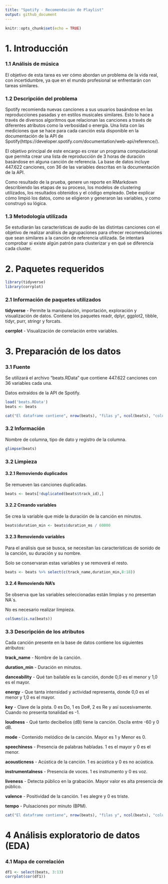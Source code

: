 ```yaml
---
title: "Spotify - Recomendación de Playlist"
output: github_document
---
```


```r
knitr::opts_chunk$set(echo = TRUE)
```

# 1. Introducción

### 1.1 Análisis de música
El objetivo de esta tarea es ver cómo abordan un problema de la vida real, con incertidumbre, ya que en el mundo profesional se enfrentarán con tareas similares.

### 1.2 Descripción del problema
Spotify recomienda nuevas canciones a sus usuarios basándose en las reproducciones pasadas y en estilos musicales similares. Esto lo hace a través de diversos algoritmos que relacionan las canciones a través de diferentes atributos como la verbosidad o energía. Una lista con las mediciones que se hace para cada canción esta disponible en la documentación de la API de Spotify(https://developer.spotify.com/documentation/web-api/reference/).

El objetivo principal de este encargo es crear un programa computacional que permita crear una lista de reproducción de 3 horas de duración basándose en alguna canción de referencia. La base de datos incluye 447.622 canciones, con 36 de las variables descritas en la documentación de la API.

Como resultado de la prueba, genere un reporte en RMarkdown describiendo las etapas de su proceso, los modelos de clustering utilizados, los resultados obtenidos y el código empleado. Debe explicar cómo limpió los datos, como se eligieron y generaron las variables, y como construyó su lógica.

### 1.3 Metodología utilizada
Se estudiarán las características de audio de las distintas canciones con el objetivo de realizar análisis de agrupaciones para ofrecer recomendaciones que sean similares a la canción de referencia utilizada. Se intentará comprobar si existe algún patrón para clusterizar y en qué se diferencia cada cluster.


# 2. Paquetes requeridos

```r
library(tidyverse)
library(corrplot)
```

### 2.1 Información de paquetes utilizados

**tidyverse** - Permite la manipulación, importación, exploración y visualización de datos. Contiene los paquetes readr, dplyr, ggplot2, tibble, tidyr, purr, stringr y forcats.

**corrplot** - Visualización de correlación entre variables.

# 3. Preparación de los datos

### 3.1 Fuente
Se utilizará el archivo "beats.RData" que contiene 447.622 canciones con 36 variables cada una.

Datos extraídos de la API de Spotify.

```r
load('beats.RData')
beats <- beats
```

```r
cat("El dataframe contiene", nrow(beats), "filas y", ncol(beats), "columnas.")
```

### 3.2 Información
Nombre de columna, tipo de dato y registro de la columna.

```r
glimpse(beats)
```

### 3.2 Limpieza

#### 3.2.1 Removiendo duplicados
Se remueven las canciones duplicadas.

```r
beats <- beats[!duplicated(beats$track_id),]
```

#### 3.2.2 Creando variables
Se crea la variable que mide la duración de la canción en minutos.

```r
beats$duration_min <- beats$duration_ms / 60000
```

#### 3.2.3 Removiendo variables
Para el análisis que se busca, se necesitan las características de sonido de la canción, su duración y su nombre.

Solo se conservaran estas variables y se removerá el resto.

```r
beats <- beats %>% select(c(track_name,duration_min,8:18))
```

#### 3.2.4 Removiendo NA's
Se observa que las variables seleccionadas están limpias y no presentan NA´s.

No es necesario realizar limpieza.

```r
colSums(is.na(beats))
```

### 3.3 Descripción de los atributos
Cada canción presente en la base de datos contiene los siguientes atributos:

**track_name** - Nombre de la canción.

**duration_min** - Duración en minutos.

**danceability** - Qué tan bailable es la canción, donde 0,0 es el menor y 1,0 es el mayor.

**energy** - Que tanta intensidad y actividad representa, donde 0,0 es el menor y 1,0 es el mayor.

**key** - Clave de la pista. 0 es Do, 1 es Do#, 2 es Re y así sucesivamente. Cuando no presenta tonalidad es -1.

**loudness** - Qué tanto decibelios (dB) tiene la canción. Oscila entre -60 y 0 dB.

**mode** - Contenido melódico de la canción. Mayor es 1 y Menor es 0.

**speechiness** - Presencia de palabras habladas. 1 es el mayor y 0 es el menor.

**acousticness** - Acústica de la canción. 1 es acústica y 0 es no acústica.

**instrumentalness** - Presencia de voces. 1 es instrumento y 0 es voz.

**liveness** - Detecta público en la grabación. Mayor valor es alta presencia de público.

**valence** - Positividad de la canción. 1 es alegre y 0 es triste.

**tempo** - Pulsaciones por minuto (BPM).

```r
cat("El dataframe contiene", nrow(beats), "filas y", ncol(beats), "columnas.")
```

# 4 Análisis exploratorio de datos (EDA)

### 4.1 Mapa de correlación

```r
df1 <- select(beats, 3:13)
corrplot(cor(df1))
```
